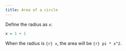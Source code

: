 ```yaml
---
title: Area of a circle
---
```


Define the radius as `x`:

```r
x = 1 + 1
```

When the radius is `{r} x`, the area will be `{r} pi * x^2`.
